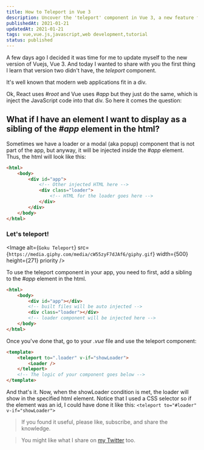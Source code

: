 ```yaml
---
title: How to Teleport in Vue 3
description: Uncover the 'teleport' component in Vue 3, a new feature for modern web apps. Learn how to display elements as siblings of the main '#app' element.
publishedAt: 2021-01-21
updatedAt: 2021-01-21
tags: vue,vue.js,javascript,web development,tutorial
status: published
---
```


A few days ago I decided it was time for me to update myself to the new version of Vuejs, Vue 3. And today I wanted to share with you the first thing I learn that version two didn't have, the _teleport_ component.

It's well known that modern web applications fit in a div.

<StaticTweet id='1346423883285499904' />

Ok, React uses _#root_ and Vue uses _#app_ but they just do the same, which is inject the JavaScript code into that div. So here it comes the question:

## What if I have an element I want to display as a sibling of the _#app_ element in the html?

Sometimes we have a loader or a modal (aka popup) component that is not part of the app, but anyway, it will be injected inside the _#app_ element. Thus, the html will look like this:

```html
<html>
	<body>
		<div id="app">
			<!-- Other injected HTML here -->
			<div class="loader">
				<!-- HTML for the loader goes here -->
			</div>
		</div>
	</body>
</html>
```

### Let's teleport!

<Image
	alt={`Goku Teleport`}
	src={`https://media.giphy.com/media/cW55zyF7dJAf6/giphy.gif`}
	width={500}
	height={271}
	priority
/>

To use the teleport component in your app, you need to first, add a sibling to the _#app_ element in the html.

```html
<html>
	<body>
		<div id="app"></div>
		<!-- built files will be auto injected -->
		<div class="loader"></div>
		<!-- loader component will be injected here -->
	</body>
</html>
```

Once you've done that, go to your _.vue_ file and use the teleport component:

```html
<template>
	<teleport to=".loader" v-if="showLoader">
		<Loader />
	</teleport>
	<!-- The logic of your component goes below -->
</template>
```

And that's it. Now, when the showLoader condition is met, the loader will show in the specified html element. Notice that I used a CSS selector so if the element was an id, I could have done it like this: `<teleport to="#loader" v-if="showLoader">`

> If you found it useful, please like, subscribe, and share the knowledge.

> You might like what I share on [my Twitter][Twitter profile] too.

[Twitter profile]: https://twitter.com/intent/user?screen_name=eligarlo
